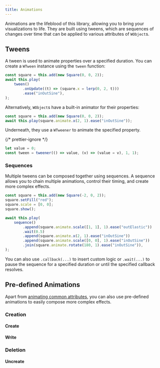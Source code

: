```yaml
---
title: Animations
---
```


Animations are the lifeblood of this library, allowing you to bring your visualizations to life. They are built using
tweens, which are sequences of changes over time that can be applied to various attributes of `WObject`s.

## Tweens

A tween is used to animate properties over a specified duration. You can create a `WTween` instance using the `tween` function:

```ts
const square = this.add(new Square(0, 0, 2));
await this.play(
    tween()
        .onUpdate((t) => (square.x = lerp(0, 2, t)))
        .ease("inOutSine"),
);
```

Alternatively, `WObject`s have a built-in animator for their properties:

```ts
const square = this.add(new Square(0, 0, 2));
await this.play(square.animate.x(2, 1).ease("inOutSine"));
```

Underneath, they use a `WTweener` to animate the specified property.

{/* prettier-ignore */}
```ts
let value = 0;
const tween = tweener(() => value, (v) => (value = v), 1, 1);
```

### Sequences

Multiple tweens can be composed together using sequences. A sequence allows you to chain multiple animations, control their timing, and create more complex effects.

```ts
const square = this.add(new Square(-2, 0, 2));
square.setFill("red");
square.scale = [0, 0];
square.show();

await this.play(
    sequence()
        .append(square.animate.scale([1, 1], 1).ease("outElastic"))
        .wait(0.5)
        .append(square.animate.x(2, 1).ease("inOutSine"))
        .append(square.animate.scale([0, 0], 1).ease("inOutSine"))
        .join(square.animate.rotate(180, 1).ease("inOutSine")),
);
```


<SequencesExample client:load />

You can also use `.callback(...)` to insert custom logic or `.wait(...)` to pause the sequence for a specified duration or until the specified callback resolves.

## Pre-defined Animations

Apart from [animating common attributes](../objects/#animating-attributes), you can also use pre-defined
animations to easily compose more complex effects.

### Creation

#### Create

#### Write

### Deletion

#### Uncreate
